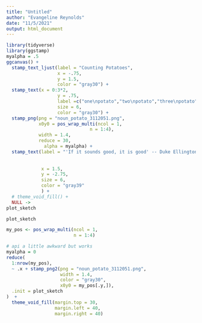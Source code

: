 ```yaml
---
title: "Untitled"
author: "Evangeline Reynolds"
date: "11/5/2021"
output: html_document
---
```


```r
library(tidyverse)
library(ggstamp)
myalpha = .5
ggcanvas() + 
  stamp_text_ljust(label = "Counting Potatoes",
                   x = -.75,
                   y = 1.5,
                   color = "gray30") +
  stamp_text(x = 0:3*2,
                   y = .75,
                   label =c("one\npotato","two\npotato","three\npotato","four"),
                   size = 6,
                   color = "gray30") +
  stamp_png(png = "noun_potato_3112051.png", 
            x0y0 = pos_wrap_multi(ncol = 1, 
                               n = 1:4),
            width = 1.4,
            reduce = 30,
              alpha = myalpha) + 
  stamp_text(label = "'If it sounds good, it is good' -- Duke Ellington",text_wrap = T,char_width = 30,
              
              
             x = 1.5,
             y = -2.75,
             size = 6,
             color = "gray39"
             ) +
  # theme_void_fill() +
  NULL ->
plot_sketch

plot_sketch
```


```r
my_pos <- pos_wrap_multi(ncol = 1, 
                         n = 1:4)

# api a little awkward but works
myalpha = 0 
reduce(
  1:nrow(my_pos),
  ~ .x + stamp_png2(png = "noun_potato_3112051.png", 
                    width = 1.4,
                    color = "gray30",
                    x0y0 = my_pos[.y,]),
  .init = plot_sketch
)  + 
  theme_void_fill(margin.top = 30,
                  margin.left = 40,
                  margin.right = 40) 
```

